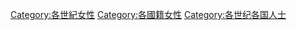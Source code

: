
[[Category:各世紀女性|Category:各世紀女性]]
[[Category:各國籍女性|Category:各國籍女性]]
[[Category:各世纪各国人士|Category:各世纪各国人士]]